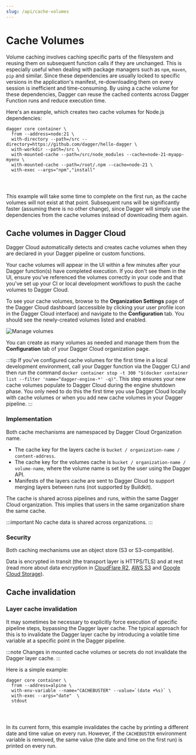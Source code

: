 ```yaml
---
slug: /api/cache-volumes
---
```


# Cache Volumes

Volume caching involves caching specific parts of the filesystem and reusing them on subsequent function calls if they are unchanged. This is especially useful when dealing with package managers such as `npm`, `maven`, `pip` and similar. Since these dependencies are usually locked to specific versions in the application's manifest, re-downloading them on every session is inefficient and time-consuming. By using a cache volume for these dependencies, Dagger can reuse the cached contents across Dagger Function runs and reduce execution time.

Here's an example, which creates two cache volumes for Node.js dependencies:

<Tabs groupId="language">
<TabItem value="Dagger CLI">

```shell
dagger core container \
  from --address=node:21 \
  with-directory --path=/src --directory=https://github.com/dagger/hello-dagger \
  with-workdir --path=/src \
  with-mounted-cache --path=/src/node_modules --cache=node-21-myapp-myenv \
  with-mounted-cache --path=/root/.npm --cache=node-21 \
  with-exec --args="npm","install"
```

</TabItem>
<TabItem value="Go">

```go file=../cookbook/snippets/cache-dependencies/go/main.go
```

</TabItem>
<TabItem value="Python">

```python file=../cookbook/snippets/cache-dependencies/python/main.py
```

</TabItem>
<TabItem value="TypeScript">

```typescript file=../cookbook/snippets/cache-dependencies/typescript/index.ts
```

</TabItem>
</Tabs>

This example will take some time to complete on the first run, as the cache volumes will not exist at that point. Subsequent runs will be significantly faster (assuming there is no other change), since Dagger will simply use the dependencies from the cache volumes instead of downloading them again.

## Cache volumes in Dagger Cloud

Dagger Cloud automatically detects and creates cache volumes when they are declared in your Dagger pipeline or custom functions.

Your cache volumes will appear in the UI within a few minutes after your Dagger function(s) have completed execution. If you don't see them in the UI, ensure you've referenced the volumes correctly in your code and that you've set up your CI or local development workflows to push the cache volumes to Dagger Cloud.

To see your cache volumes, browse to the **Organization Settings** page of the Dagger Cloud dashboard (accessible by clicking your user profile icon in the Dagger Cloud interface) and navigate to the **Configuration** tab. You should see the newly-created volumes listed and enabled.

![Manage volumes](/img/current_docs/api/manage-volumes.png)

You can create as many volumes as needed and manage them from the **Configuration** tab of your Dagger Cloud organization page.

:::tip
If you've configured cache volumes for the first time in a local development environment, call your Dagger function via the Dagger CLI and then run the command `docker container stop -t 300 "$(docker container list --filter 'name=^dagger-engine-*' -q)"`. This step ensures your new cache volumes populate to Dagger Cloud during the engine shutdown phase. You only need to do this the first time you use Dagger Cloud locally with cache volumes or when you add new cache volumes in your Dagger pipeline.
:::

### Implementation

Both cache mechanisms are namespaced by Dagger Cloud Organization name.
- The cache key for the layers cache is `bucket / organization-name / content-address`.
- The cache key for the volumes cache is `bucket / organization-name / volume-name`, where the volume name is set by the user using the Dagger API.
- Manifests of the layers cache are sent to Dagger Cloud to support merging layers between runs (not supported by Buildkit).

The cache is shared across pipelines and runs, within the same Dagger Cloud organization. This implies that users in the same organization share the same cache.

:::important
No cache data is shared across organizations.
:::

### Security

Both caching mechanisms use an object store (S3 or S3-compatible).

Data is encrypted in transit (the transport layer is HTTPS/TLS) and at rest (read more about data encryption in [CloudFlare R2](https://developers.cloudflare.com/r2/reference/data-security/), [AWS S3](https://docs.aws.amazon.com/AmazonS3/latest/userguide/access-bucket-intro.html) and [Google Cloud Storage](https://cloud.google.com/docs/security/encryption/default-encryption)).

## Cache invalidation

### Layer cache invalidation

It may sometimes be necessary to explicitly force execution of specific pipeline steps, bypassing the Dagger layer cache. The typical approach for this is to invalidate the Dagger layer cache by introducing a volatile time variable at a specific point in the Dagger pipeline.

:::note
Changes in mounted cache volumes or secrets do not invalidate the Dagger layer cache.
:::

Here is a simple example:

<Tabs groupId="language">
<TabItem value="Dagger CLI">

```shell
dagger core container \
  from --address=alpine \
  with-env-variable --name="CACHEBUSTER" --value=`(date +%s)` \
  with-exec --args="date"  \
  stdout
```

</TabItem>
<TabItem value="Go">

```go file=../cookbook/snippets/builds/cache/go/main.go
```

</TabItem>
<TabItem value="Python">

```python file=../cookbook/snippets/builds/cache/python/main.py
```

</TabItem>
<TabItem value="TypeScript">

```typescript file=../cookbook/snippets/builds/cache/typescript/index.ts
```

</TabItem>
</Tabs>


In its current form, this example invalidates the cache by printing a different date and time value on every run. However, if the `CACHEBUSTER` environment variable is removed, the same value (the date and time on the first run) is printed on every run.
